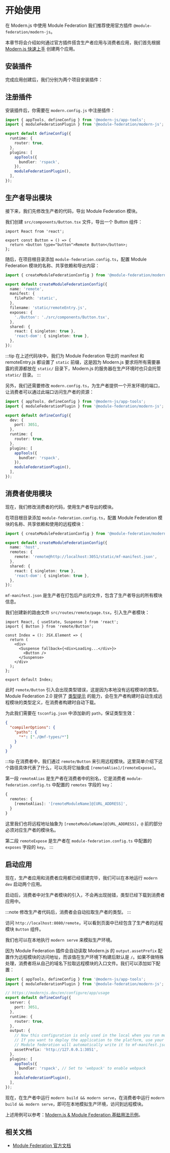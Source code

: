 # 开始使用

在 Modern.js 中使用 Module Federation 我们推荐使用官方插件 `@module-federation/modern-js`。

本章节将会介绍如何通过官方插件搭含生产者应用与消费者应用，我们首先根据 [Modern.js 快速上手](/guides/get-started/quick-start) 创建两个应用。

## 安装插件

完成应用创建后，我们分别为两个项目安装插件：


<PackageManagerTabs command="add @module-federation/modern-js" />

## 注册插件

安装插件后，你需要在 `modern.config.js` 中注册插件：

```ts
import { appTools, defineConfig } from '@modern-js/app-tools';
import { moduleFederationPlugin } from '@module-federation/modern-js';

export default defineConfig({
  runtime: {
    router: true,
  },
  plugins: [
    appTools({
      bundler: 'rspack',
    }),
    moduleFederationPlugin(),
  ],
});

```

## 生产者导出模块

接下来，我们先修改生产者的代码，导出 Module Federation 模块。

我们创建 `src/components/Button.tsx` 文件，导出一个 Button 组件：

```tsx title="src/components/Button.tsx"
import React from 'react';

export const Button = () => {
  return <button type="button">Remote Button</button>;
};
```

随后，在项目根目录添加 `module-federation.config.ts`，配置 Module Federation 模块的名称、共享依赖和导出内容：

```ts title="module-federation.config.ts"
import { createModuleFederationConfig } from '@module-federation/modern-js';

export default createModuleFederationConfig({
  name: 'remote',
  manifest: {
    filePath: 'static',
  },
  filename: 'static/remoteEntry.js',
  exposes: {
    './Button': './src/components/Button.tsx',
  },
  shared: {
    react: { singleton: true },
    'react-dom': { singleton: true },
  },
});
```

:::tip
在上述代码块中，我们为 Module Federation 导出的 manifest 和 remoteEntry.js 都设置了 `static` 前缀，这是因为 Modern.js 要求将所有需要暴露的资源都放在 `static/` 目录下，Modern.js 的服务器在生产环境时也只会托管 `static/` 目录。
:::

另外，我们还需要修改 `modern.config.ts`，为生产者提供一个开发环境的端口，让消费者可以通过此端口访问生产者的资源：

```ts title="modern.config.ts"
import { appTools, defineConfig } from '@modern-js/app-tools';
import { moduleFederationPlugin } from '@module-federation/modern-js';

export default defineConfig({
  dev: {
    port: 3051,
  },
  runtime: {
    router: true,
  },
  plugins: [
    appTools({
      bundler: 'rspack',
    }),
    moduleFederationPlugin(),
  ],
});
```

## 消费者使用模块

现在，我们修改消费者的代码，使用生产者导出的模块。

在项目根目录添加 `module-federation.config.ts`，配置 Module Federation 模块的名称、共享依赖和使用的远程模块：

```ts title="module-federation.config.ts"
import { createModuleFederationConfig } from '@module-federation/modern-js';

export default createModuleFederationConfig({
  name: 'host',
  remotes: {
    remote: 'remote@http://localhost:3051/static/mf-manifest.json',
  },
  shared: {
    react: { singleton: true },
    'react-dom': { singleton: true },
  },
});
```

`mf-manifest.json` 是生产者在打包后产出的文件，包含了生产者导出的所有模块信息。

我们创建新的路由文件 `src/routes/remote/page.tsx`，引入生产者模块：

```tsx title="src/routes/remote/page.tsx"
import React, { useState, Suspense } from 'react';
import { Button } from 'remote/Button';

const Index = (): JSX.Element => {
  return (
    <div>
      <Suspense fallback={<div>Loading...</div>}>
        <Button />
      </Suspense>
    </div>
  );
};

export default Index;
```

此时 `remote/Button` 引入会出现类型错误，这是因为本地没有远程模块的类型。Module Federation 2.0 提供了 [类型提示](https://module-federation.io/zh/guide/basic/type-prompt.html) 的能力，会在生产者构建时自动生成远程模块的类型定义，在消费者构建时自动下载。

为此我们需要在 `tsconfig.json` 中添加新的 `path`，保证类型生效：

```json title="tsconfig.json"
{
  "compilerOptions": {
    "paths": {
      "*": ["./@mf-types/*"]
    }
  }
}
```

:::tip
在消费者中，我们通过 `remote/Button` 来引用远程模块。这里简单介绍下这个路径具体代表了什么，可以先将它抽象成 `[remoteAlias]/[remoteExpose]`。

第一段 `remoteAlias` 是生产者在消费者中的别名，它是消费者 `module-federation.config.ts` 中配置的 `remotes` 字段的 `key`：

```ts
{
  remotes: {
    [remoteAlias]: '[remoteModuleName]@[URL_ADDRESS]',
  }
}
```

这里我们也将远程地址抽象为 `[remoteModuleName]@[URL_ADDRESS]`，`@` 前的部分必须对应生产者的模块名。

第二段 `remoteExpose` 是生产者在 `module-federation.config.ts` 中配置的 `exposes` 字段的 `key`。
:::

## 启动应用

现在，生产者应用和消费者应用都已经搭建完毕，我们可以在本地运行 `modern dev` 启动两个应用。

启动后，消费者中对生产者模块的引入，不会再出现抛错，类型已经下载到消费者应用中。

:::note
修改生产者代码后，消费者会自动拉取生产者的类型。
:::

访问 `http://localhost:8080/remote`，可以看到页面中已经包含了生产者的远程模块 `Button` 组件。

我们也可以在本地执行 `modern serve` 来模拟生产环境。

因为 Module Federation 插件会自动读取 Modern.js 的 `output.assetPrefix` 配置作为远程模块的访问地址，而该值在生产环境下构建后默认是 `/`。如果不做特殊处理，消费者将从自己的域名下拉取远程模块的入口文件。我们可以添加如下配置：

```ts
import { appTools, defineConfig } from '@modern-js/app-tools';
import { moduleFederationPlugin } from '@module-federation/modern-js';

// https://modernjs.dev/en/configure/app/usage
export default defineConfig({
  server: {
    port: 3051,
  },
  runtime: {
    router: true,
  },
  output: {
    // Now this configuration is only used in the local when you run modern serve command.
    // If you want to deploy the application to the platform, use your own domain name.
    // Module federation will automatically write it to mf-manifest.json, which influences consumer to fetch remoteEntry.js.
    assetPrefix: 'http://127.0.0.1:3051',
  },
  plugins: [
    appTools({
      bundler: 'rspack', // Set to 'webpack' to enable webpack
    }),
    moduleFederationPlugin(),
  ],
});
```

现在，在生产者中运行 `modern build && modern serve`，在消费者中运行 `modern build && modern serve`，即可在本地模拟生产环境，访问到远程模块。

上述用例可以参考：[Modern.js & Module Federation 基础用法示例](https://github.com/web-infra-dev/modern-js-examples/tree/main/examples/module-federation/base)。

## 相关文档

- [Module Federation 官方文档](https://module-federation.io/zh/guide/framework/modernjs.html)
